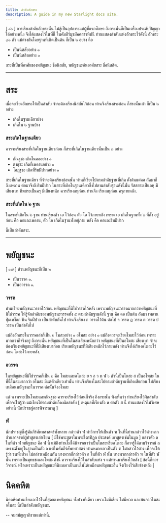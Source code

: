 ```yaml
---
title: ลำดับอักขระ
description: A guide in my new Starlight docs site.
---
```


[ ๑๖ ] การเรียงลำดับอักขระนั้น ไม่สู้เป็นอุปการะแก่ผู้ที่แรกศึกษา ถึงกระนั้นก็เป็นเครื่องประดับปัญญาได้อย่างหนึ่ง จึงได้แสดงไว้ในที่นี้
ในคัมภีร์มุขมัคคสารทีปนี ท่านแสดงลำดับแห่งอักขระไว้ดังนี้ อักขระ ๔๑ ตัว แม้ต่างกันโดยฐานที่เกิดเป็นต้น ก็เป็น ๒ อย่าง คือ

- เป็นนิสสัยอย่าง ๑
- เป็นนิสสิตอย่าง ๑

สระที่เป็นที่อาศัยของพยัญชนะ ชื่อนิสสัย, พยัญชนะอันอาศัยสระ ชื่อนิสสิต.

---

# สระ

เมื่อจะเรียงอักขระให้เป็นลำดับ จำจะต้องเรียงนิสสัยไว้ก่อน ท่านจึงเรียงสระก่อน
ก็สระนั้นเล่า ก็เป็น ๒ อย่าง

- เกิดในฐานเดียวบ้าง
- เกิดใน ๒ ฐานบ้าง

### สระเกิดในฐานเดียว

ควรจะเรียงสระที่เกิดในฐานเดียวก่อน ก็สระที่เกิดในฐานเดียวนั้นเป็น ๓ อย่าง

- กัณฐชะ เกิดในคออย่าง ๑
- ตาลุชะ เกิดที่เพดานอย่าง ๑
- โอฏฐชะ เกิดที่ริมฝีปากอย่าง ๑

สระที่เกิดในฐานเดียว ที่จำจะต้องเรียงก่อนนั้น ท่านก็เรียงไปตามลำดับฐานที่เกิด ตั้งต้นแต่คอ ถัดมาก็ถึงเพดาน
ต่อมาจึงถึงริมฝีปาก ในสระที่เกิดในฐานเดียวซึ่งไปตามลำดับฐานดังนี้นั้น
รัสสสระเป็นลหุ มีเสียงเบา ทีฆสระเป็นครุ มีเสียงหนัก ควรเรียงลหุก่อน
ท่านจึง เรียงลหุก่อน ครุภายหลัง.

### สระที่เกิดใน ๒ ฐาน

ในสระที่เกิดใน ๒ ฐาน ท่านเรียงตัว เอ ไว้ก่อน ตัว โอ ไว้ภายหลัง เพราะ เอ เกิดในฐานทั้ง ๒ ที่ตั้ง อยู่ก่อน คือ คอและเพดาน,
ตัว โอ เกิดในฐานทั้งอยู่ภาย หลัง คือ คอและริมฝีปาก

นี้เป็นลำดับสระ.

---

# พยัญชนะ

[ ๑๗ ] ส่วนพยัญชนะก็เป็น ๒

- เป็นวรรค ๑.
- เป็นอวรรค ๑.

### วรรค

ท่านเรียงพยัญชนะวรรคไว้ก่อน พยัญชนะที่มิใช่วรรคไว้หลัง เพราะพยัญชนะวรรคมากกว่าพยัญชนะที่มิใช่วรรค
ให้รู้จักลำดับของพยัญชนะวรรคทั้ง ๕ ตามลำดับฐานดังนี้ ฐาน คือ คอ เป็นต้น ถัดมา เพดาน ปุ่มเหงือก ฟัน ริมฝีปาก เป็นลำดับกันไป
ท่านจึงเรียง ก วรรคไว้ต้น ต่อไป จ วรรค ฏ วรรค ต วรรค ป วรรค เป็นลำดับไป

แม้ถึงอักขระในวรรคเล่าก็เป็น ๒ โฆสะอย่าง ๑ อโฆสะ อย่าง ๑ แม้ถึงควรจะเรียงโฆสะไว้ก่อน เพราะมากกว่าก็จริงอยู่
ถึงกระนั้น พยัญชนะที่เป็นโฆสะเสียงหนักกว่า พยัญชนะที่เป็นอโฆสะ เสียงเบา จำจะต้องเรียงพยัญชนะที่ที่มีเสียงเบาก่อน เรียงพยัญชนะที่มีเสียงหนักไว้ภายหลัง
ท่านจึงได้เรียงอโฆสะไว้ก่อน โฆสะไว้ภายหลัง.

### อวรรค

ในพยัญชนะที่มิใช่วรรคก็เป็น ๒ คือ โฆสะและอโฆสะ ย ร ล ว ห ฬ ๖ ตัวนี้เป็นโฆสะ ส เป็นอโฆสะ ในที่นี้โฆสะมากกว่า อโฆสะ มีแต่ตัวเดียวเท่านั้น ท่านจึงเรียงโฆสะไปตามลำดับฐานที่เกิดเสียก่อน ไม่เรียงเหมือนพยัญชนะในวรรค ต่อนั้นจึงอโฆสะ

แต่ ห เพราะเป็นโฆสะและกัณฐชะ ควรจะเรียงไว้ก่อนก็จริง ถึงกระนั้น พึงเห็นว่า ท่านเรียงไว้ผิดลำดับ เพื่อจะให้รู้ว่า แม้เรียงไปตามลำดับก็คงผิดลำดับ [ เหตุผลที่เรียงตัว ห ต่อตัว ส นี้ ท่านแสดงไว้ไม่วิเศษอย่างนี้ นักปราชญ์ควรพิจารณาดู ]

### ฬ

นักปราชญ์ซึ่งรู้คัมภีร์ศัพทศาสตร์ทั้งหลาย กล่าวตัว ฬ ทำวิการให้เป็นตัว ฑ ในที่นี้ท่านกล่าวไว้ต่างหาก
ส่วนอาจารย์ผู้ทำสูตรเล่าเรียน [ มิใช่พระสูตรในพระไตรปิฏก ประสงค์ เอาสูตรเช่นในมูล ] กล่าวตัว ล ในที่ตัว ฬ พยัญชนะ คือ ฬ นี้ แม้ถึงท่านไม่ได้พิจารณาว่าเป็นโฆสะหรืออโฆสะ ก็อาจรู้ได้ตามวิจารณ์ ล เพราะตั้งอยู่ในฐานเป็นตัว ล แต่ในคัมภีร์ศัพทศาสตร์ ท่านหมายเอาเป็นตัว ฑ ไม่กล่าวไว้ต่าง เพื่อจะให้รู้ว่า ชนทั้งปวง ไม่กล่าวเหมือนกัน
บางพวกก็กล่าวตัว ล ในที่ตัว ฬ นั้น บางพวกกล่าวตัว ฑ ในที่ตัว ฬ นั้น เพราะเป็นมุทธชะและโฆสะ ดังนี้ ควรจะเรียงไว้ในลำดับแห่ง ร แต่ท่านมาเรียงไว้หลัง [ ข้อนี้ก็ควรวิจารณ์ หรือเพราะเป็นพยัญชนะที่นิยมเอาเป็นแน่ไม่ได้เหมือนพยัญชนะอื่น จึงเรียงไว้เสียข้างหลัง ]

# นิคคหิต

นิคคหิตท่านเรียงเอาไว้ในที่สุดของพยัญชนะ ทั้งปวงทีเดียว เพราะไม่มีเสียง ไม่มีพวก และพ้นจากโฆสะอโฆสะ นี้เป็นลำดับพยัญชนะ.

-- จบสมัญญาภิธานแต่เท่านี้.
